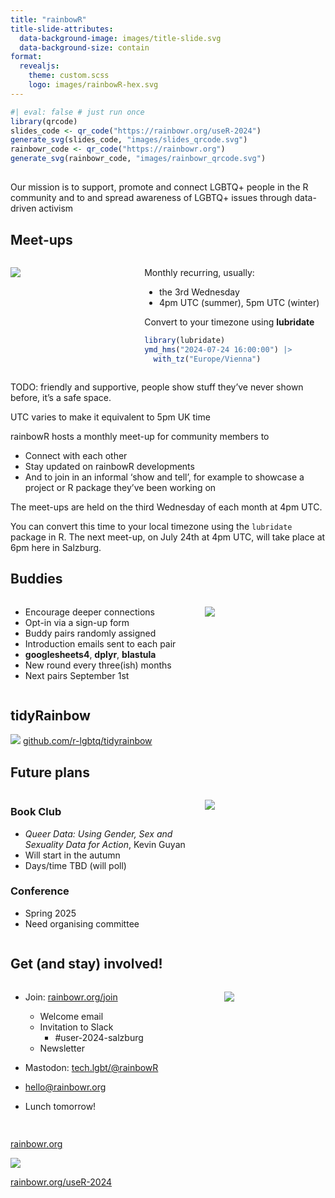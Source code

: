 ```yaml
---
title: "rainbowR"
title-slide-attributes:
  data-background-image: images/title-slide.svg
  data-background-size: contain
format: 
  revealjs:
    theme: custom.scss
    logo: images/rainbowR-hex.svg
---
```


```r
#| eval: false # just run once
library(qrcode)
slides_code <- qr_code("https://rainbowr.org/useR-2024")
generate_svg(slides_code, "images/slides_qrcode.svg")
rainbowr_code <- qr_code("https://rainbowr.org")
generate_svg(rainbowr_code, "images/rainbowr_qrcode.svg")
```

## {.inverse .center-h .center .larger175}

Our mission is to [support]{.red}, [promote]{.orange} and [connect]{.yellow} [LGBTQ+]{.green} people in the [R community]{.blue} and to and spread awareness of LGBTQ+ issues through [data-driven activism]{.pink}

## [Meet-ups]{.pink}

::::: {.columns}

:::: {.column width="40%"}
![](images/rainbowR-july-meetup.svg){fig-align="left"}
:::: 

:::: {.column width="60%"}

::::: {.smaller80}
Monthly recurring, usually:

- the 3rd Wednesday 
- 4pm UTC (summer), 5pm UTC (winter)
:::::

::: {.fragment}

::::{.smaller80}
Convert to your timezone using **lubridate**
::::

```r
library(lubridate)
ymd_hms("2024-07-24 16:00:00") |> 
  with_tz("Europe/Vienna")
```

:::

:::: 

:::::

::: {.notes}

TODO: friendly and supportive, people show stuff they've never shown before, it's a safe space.

UTC varies to make it equivalent to 5pm UK time

rainbowR hosts a monthly meet-up for community members to 

- Connect with each other
- Stay updated on rainbowR developments
- And to join in an informal 'show and tell', for example to showcase a project or R package they've been working on

The meet-ups are held on the third Wednesday of each month at 4pm UTC.

You can convert this time to your local timezone using the `lubridate` package in R. The next meet-up, on July 24th at 4pm UTC, will take place at 6pm here in Salzburg.
:::

## [Buddies]{.orange}

:::: {.columns}

::: {.column width="60%" .smaller90}
- Encourage deeper connections
- Opt-in via a sign-up form
- Buddy pairs randomly assigned
- Introduction emails sent to each pair
- [**googlesheets4**, **dplyr**, **blastula**]{.black}
- New round every three(ish) months
- Next pairs September 1st
:::

::: {.column width="40%"}
![](images/rainbow-buddies.png){fig-align="center"}
:::

::::

## [tidyRainbow]{.red} 


![](images/tidyRainbow.svg){fig-align="center"}
[github.com/r-lgbtq/tidyrainbow](https://github.com/r-lgbtq/tidyrainbow){.center-h .larger150}


## [Future plans]{.green}

:::: {.columns}

::: {.column width="60%" .smaller90}
### [Book Club]{.blue}
- *Queer Data: Using Gender, Sex and Sexuality Data for Action*, Kevin Guyan
- Will start in the autumn
- Days/time TBD (will poll)

### [Conference]{.pink}
- Spring 2025
- Need organising committee
:::

::: {.column width="40%"}
![](images/queer-data.jpeg){fig-align="center"}
:::

::::



## [Get (and stay) involved!]{.pink}

:::: {.columns}

::: {.column width="60%" .smaller90}
- Join: [rainbowr.org/join](https://rainbowr.org/join)

  - Welcome email
  - Invitation to Slack
    - #user-2024-salzburg
  - Newsletter
  
- Mastodon: [tech.lgbt/@rainbowR](https://tech.lgbt/@rainbowR)

- [hello@rainbowr.org](mailto:hello@rainbowr.org)

- Lunch tomorrow!

:::

::: {.column width="5%"}

:::

::: {.column width="35%"}
![](images/rainbowR-hex.svg)
:::

::::



## {.center-h}

[rainbowr.org](https://rainbowr.org){.larger200}

![](images/rainbowr_qrcode.svg)

[rainbowr.org/useR-2024](https://rainbowr.org/useR-2024){.larger150}